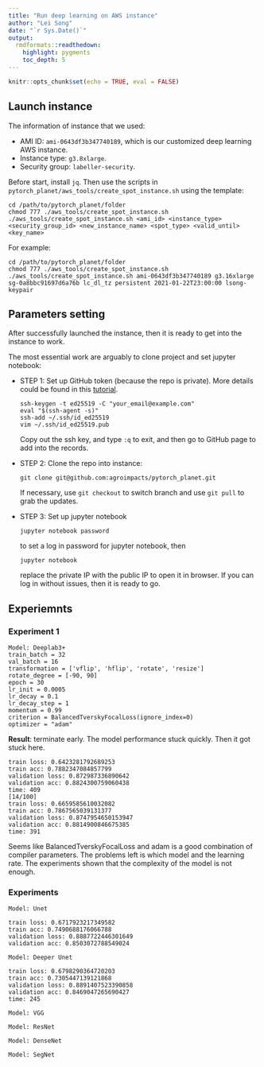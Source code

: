 ```yaml
---
title: "Run deep learning on AWS instance"
author: "Lei Song"
date: "`r Sys.Date()`"
output: 
  rmdformats::readthedown:
    highlight: pygments
    toc_depth: 5
---
```


```r
knitr::opts_chunk$set(echo = TRUE, eval = FALSE)
```

## Launch instance
The information of instance that we used:

- AMI ID: `ami-0643df3b347740189`, which is our customized deep learning AWS instance.
- Instance type: `g3.8xlarge`.
- Security group: `labeller-security`.

Before start, install `jq`.
Then use the scripts in `pytorch_planet/aws_tools/create_spot_instance.sh` using the template:
```
cd /path/to/pytorch_planet/folder
chmod 777 ./aws_tools/create_spot_instance.sh
./aws_tools/create_spot_instance.sh <ami_id> <instance_type> <security_group_id> <new_instance_name> <spot_type> <valid_until> <key_name>
```
For example:
```
cd /path/to/pytorch_planet/folder
chmod 777 ./aws_tools/create_spot_instance.sh
./aws_tools/create_spot_instance.sh ami-0643df3b347740189 g3.16xlarge sg-0a8bbc91697d6a76b lc_dl_tz persistent 2021-01-22T23:00:00 lsong-keypair
```

## Parameters setting
After successfully launched the instance, then it is ready to get into the instance to work.

The most essential work are arguably to clone project and set jupyter notebook:

- STEP 1: Set up GitHub token (because the repo is private). More details could be found in this [tutorial](https://docs.github.com/en/free-pro-team@latest/github/authenticating-to-github/generating-a-new-ssh-key-and-adding-it-to-the-ssh-agent).

  ```
  ssh-keygen -t ed25519 -C "your_email@example.com"
  eval "$(ssh-agent -s)"
  ssh-add ~/.ssh/id_ed25519
  vim ~/.ssh/id_ed25519.pub
  ```
  Copy out the ssh key, and type `:q` to exit, and then go to GitHub page to add into the records.
    
- STEP 2: Clone the repo into instance:
  
  ```
  git clone git@github.com:agroimpacts/pytorch_planet.git
  ```
  
  If necessary, use `git checkout` to switch branch and use `git pull` to grab the updates.
  
- STEP 3: Set up jupyter notebook

  ```
  jupyter notebook password
  ```
  to set a log in password for jupyter notebook, then
  ```
  jupyter notebook
  ```
  replace the private IP with the public IP to open it in browser. If you can log in without issues, then it is ready to go.

## Experiemnts

### Experiment 1

```
Model: Deeplab3+
train_batch = 32
val_batch = 16
transformation = ['vflip', 'hflip', 'rotate', 'resize']
rotate_degree = [-90, 90]
epoch = 30
lr_init = 0.0005
lr_decay = 0.1
lr_decay_step = 1
momentum = 0.99
criterion = BalancedTverskyFocalLoss(ignore_index=0)
optimizer = "adam"
```

**Result**: terminate early. The model performance stuck quickly. Then it got stuck here.

```
train loss: 0.6423281792689253
train acc: 0.7882347084857799
validation loss: 0.872987336890642
validation acc: 0.8824300759060438
time: 409
[14/100]
train loss: 0.6659585610032082
train acc: 0.7867565039131377
validation loss: 0.8747954650153947
validation acc: 0.8814900846675385
time: 391
```

Seems like BalancedTverskyFocalLoss and adam is a good combination of compiler parameters. The problems left is which model and the learning rate. The experiments shown that the complexity of the model is not enough.

### Experiments

```
Model: Unet

train loss: 0.6717923217349582
train acc: 0.7490688176066788
validation loss: 0.8887722446301649
validation acc: 0.8503072788549024
```

```
Model: Deeper Unet

train loss: 0.6798290364720203
train acc: 0.7305447139121868
validation loss: 0.8891407523390858
validation acc: 0.8469047265690427
time: 245
```

```
Model: VGG 
```

```
Model: ResNet 
```

```
Model: DenseNet 
```

```
Model: SegNet 
```